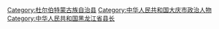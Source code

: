[[Category:杜尔伯特蒙古族自治县|Category:杜尔伯特蒙古族自治县]]
[[Category:中华人民共和国大庆市政治人物|Category:中华人民共和国大庆市政治人物]]
[[Category:中华人民共和国黑龙江省县长|Category:中华人民共和国黑龙江省县长]]